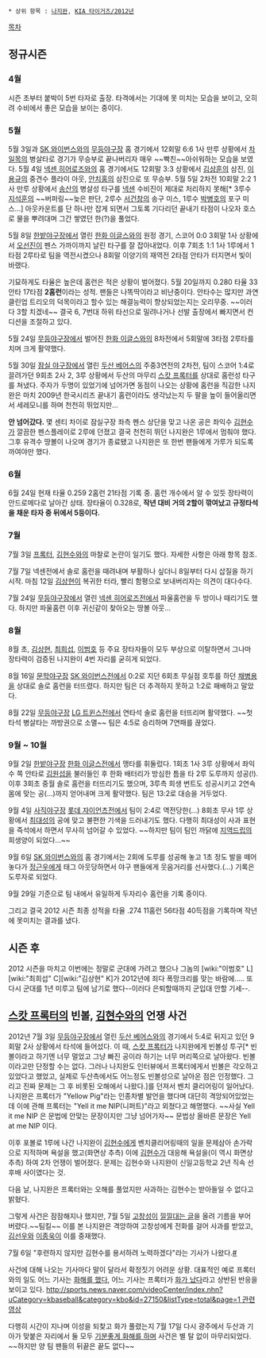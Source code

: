  * 상위 항목 : [[나지완]], [[KIA 타이거즈/2012년]]

[[목차]]
== 정규시즌 ==
=== 4월 ===
시즌 초부터 붙박이 5번 타자로 출장. 타격에서는 기대에 못 미치는 모습을 보이고, 오히려 수비에서 좋은 모습을 보이는 중이다.

=== 5월 ===
5월 3일과 [[SK 와이번스]]와의 [[무등야구장]] 홈 경기에서 12회말 6:6 1사 만루 상황에서 [[차일목]]의 병살타로 경기가 무승부로 끝나버리자 매우 ~~빡친~~아쉬워하는 모습을 보였다. 5월 4일 [[넥센 히어로즈]]와의 홈 경기에서도 12회말 3:3 상황에서 [[김상훈]]의 삼진, [[이용규]]의 중견수 플라이 아웃, [[안치홍]]의 삼진으로 또 무승부.
5월 5일 2차전 10회말 2:2 1사 만루 상황에서 [[송산]]의 병살성 타구를 [[넥센]] 수비진이 제대로 처리하지 못해[* 3루수 [[지석훈]]의 ~~버퍼링~~늦은 판단, 2루수 [[서건창]]의 송구 미스, 1루수 [[박병호]]의 포구 미스...] 아웃카운트를 단 하나만 잡게 되면서 그토록 기다리던 끝내기 타점이 나오자 호스로 물을 뿌려대며 그간 쌓였던 한(?)을 풀었다.

5월 8일 [[한밭야구장]]에서 열린 [[한화 이글스]]와의 원정 경기, 스코어 0:0 3회말 1사 상황에서 [[오선진]]이 펜스 가까이까지 날린 타구를 잘 잡아내었다. 이후 7회초 1:1 1사 1루에서 1타점 2루타로 팀을 역전시켰으나 8회말 이양기의 재역전 2타점 안타가 터지면서 빛이 바랬다.

기묘하게도 타율은 높은데 홈런은 적은 상황이 벌어졌다. 5월 20일까지 0.280 타율 33안타 17타점 '''2홈런'''이라는 성적. 팬들은 나똑딱이라고 비난중이다. 안타수는 많지만 과연 클린업 트리오의 덕목이라고 할수 있는 해결능력이 향상되었는지는 오리무중. ~~이러다 3할 치겠네~~ 결국 6, 7번대 하위 타선으로 밀려나거나 선발 출장에서 빠지면서 컨디션을 조절하고 있다.

5월 24일 [[무등야구장]]에서 벌어진 [[한화 이글스]]와의 8차전에서 5회말에 3타점 2루타를 치며 크게 활약했다.

5월 30일 [[잠실 야구장]]에서 열린 [[두산 베어스]]의 주중3연전의 2차전, 팀이 스코어 1:4로 끌려가던 9회초 2사 2, 3루 상황에서 두산의 마무리 [[스캇 프록터]]를 상대로 홈런성 타구를 쳐냈다. 주자가 두명이 있었기에 넘어가면 동점이 나오는 상황에 홈런을 직감한 나지완은 마치 2009년 한국시리즈 끝내기 홈런이라도 생각났는지 두 팔을 높이 들어올리면서 세레모니를 하며 천천히 뛰었지만...

'''안 넘어갔다.''' 몇 센티 차이로 잠실구장 좌측 펜스 상단을 맞고 나온 공은 좌익수  [[김현수]]가 깔끔한 펜스플레이로 2루에 던졌고 결국 천천히 뛰던 나지완은 1루에서 멈춰야 했다. 그후 유격수 땅볼이 나오며 경기가 종료됐고 나지완은 또 한번 팬들에게 가루가 되도록 까여야만 했다.

=== 6월 ===
6월 24일 현재 타율 0.259 2홈런 21타점 기록 중. 홈런 개수에서 알 수 있듯 장타력이 안드로메다로 날아간 상태. 장타율이 0.328로, '''작년 대비 거의 2할이 깎여났고 규정타석을 채운 타자 중 뒤에서 5등이다.'''

=== 7월 ===
7월 3일 [[프록터]], [[김현수]]와의 마찰로 논란이 일기도 했다. 자세한 사항은 아래 항목 참조.

7월 7일 넥센전에서 솔로 홈런을 때려내며 부활하나 싶더니 8일부터 다시 삽질을 하기 시작. 마침 12일 [[김상현]]이 복귀한 터라, 빨리 함평으로 보내버리자는 의견이 대다수다.

7월 24일 [[무등야구장]]에서 열린 [[넥센 히어로즈]]전에서 파울홈런을 두 방이나 때리기도 했다. 하지만 파울홈런 이후 귀신같이 찾아오는 땅볼 아웃...

=== 8월 ===
8월 초, [[김상현]], [[최희섭]], [[이범호]] 등 주요 장타자들이 모두 부상으로 이탈하면서 그나마 장타력이 검증된 나지완이 4번 자리를 굳히게 되었다.

8월 16일 [[문학야구장]] [[SK 와이번스]]전에서 0:2로 지던 6회초 무실점 호투를 하던 [[채병용]]을 상대로 솔로 홈런을 터뜨렸다. 하지만 팀은 더 추격하지 못하고 1:2로 패배하고 말았다.

8월 22일 [[무등야구장]] [[LG 트윈스]]전에서 연타석 솔로 홈런을 터뜨리며 활약했다. ~~첫 타석 병살타는 까방권으로 소멸~~ 팀은 4:5로 승리하며 7연패를 끊었다.

=== 9월 ~ 10월 ===
9월 2일 [[한밭야구장]] [[한화 이글스]]전에서 맹타를 휘둘렀다. 1회초 1사 3루 상황에서 좌익수 쪽 안타로 [[김원섭]]을 불러들인 후 한화 배터리가 방심한 틈을 타 2루 도루까지 성공(!). 이후 3회초 중월 솔로 홈런을 터뜨리기도 했으며, 3루측 희생 번트도 성공시키고 2연속 몸에 맞는 공(...)까지 얻어내며 크게 활약했다. 팀은 13:2로 대승을 거두었다.

9월 4일 [[사직야구장]] [[롯데 자이언츠]]전에서 팀이 2:4로 역전당한(...) 8회초 무사 1루 상황에서 [[최대성]]의 공에 맞고 불편한 기색을 드러내기도 했다. 다행히 최대성이 사과 표현을 즉석에서 하면서 무사히 넘어갈 수 있었다. ~~하지만 팀이 팀인 까닭에 [[지역드립]]의 희생양이 되었다...~~

9월 6일 [[SK 와이번스]]와의 홈 경기에서는 2회에 도루를 성공해 놓고 1초 정도 발을 떼어 놓다가 [[정근우]]에게 태그 아웃당하면서 야구 팬들에게 웃음거리를 선사했다.(...) 기록은 도루자로 되었다.

9월 29일 기준으로 팀 내에서 유일하게 두자리수 홈런을 기록 중이다. 

그리고 결국 2012 시즌 최종 성적을 타율 .274 11홈런 56타점 40득점을 기록하며 작년에 못미치는 결과를 냈다. 

== 시즌 후 ==
2012 시즌을 마치고 이번에는 정말로 군대에 가려고 했으나 그놈의 [wiki:"이범호" L][wiki:"최희섭" C][wiki:"김상현" K]가 2012년에 죄다 폭망크리를 맞는 바람에..... 또다시 군대를 1년 미루고 팀에 남기로 했다--이러다 은퇴할때까지 군입대 안할 기세--.

== [[스캇 프록터]]의 빈볼, [[김현수]]와의 언쟁 사건 ==
2012년 7월 3일 [[무등야구장]]에서 열린 [[두산 베어스]]와의 경기에서 5:4로 뒤지고 있던 9회말 2사 상황에서 타석에 들어섰다. 이 때, [[스캇 프록터]]가 나지완에게 빈볼성 투구[* 빈볼이라고 하기엔 너무 멀었고 그냥 빠진 공이라 하기는 너무 머리쪽으로 날아왔다. 빈볼이라고만 단정할 수는 없다. 그러나 나지완도 인터뷰에서 프록터에게서 빈볼은 각오하고 있었다고 했었고, 실제로 두산측에서도 어느정도 빈볼성으로 날아온 점은 인정했다. 그리고 진짜 문제는 그 후 비롯된 오해에서 나왔다.]를 던져서 벤치 클리어링이 일어났다. 나지완은 프록터가 "Yellow Pig"라는 인종차별 발언을 했다며 대단히 격앙되어있었는데 이에 관해 프록터는 "Yell it me NIP(니퍼트)"라고 외쳤다고 해명했다. ~~사실 Yell it me NIP 은 문법에 안맞는 문장이지만 그냥 넘어가자~~ 문법상 올바른 문장은 Yell at me NIP 이다.

이후 포볼로 1루에 나간 나지완이 [[김현수]]에게 벤치클리어링때의 일을 문제삼아 손가락으로 지적하며 욕설을 했고(화면상 추측) 이에 [[김현수]]가 대응해 욕설을(이 역시 화면상 추측) 하여 2차 언쟁이 벌어졌다. 문제는 김현수와 나지완이 신일고등학교 2년 직속 선후배 사이였다는 것.

다음 날, 나지완은 프록터와는 오해를 풀었지만 사과하는 김현수는 받아들일 수 없다고 밝혔다.

그렇게 사건은 잠잠해지나 했지만, 7월 5일 [[고창성]]이 [http://gall.dcinside.com/list.php?id=tigers&no=3848161&page=1&recommend=1&recommend=1&bbs= 낄낄대는 글]을 올려 기름을 부어 버렸다.~~팀킬~~ 이를 본 나지완은 격앙하여 고창성에게 전화를 걸어 사과를 받았고, [[김선우]]와 [[이종욱]]이 이를 중재했다.

7월 6일 "후련하지 않지만 김현수를 용서하려 노력하겠다"라는 기사가 나왔다.[http://news.naver.com/sports/index.nhn?category=baseball&ctg=news&mod=read&office_id=241&article_id=0002088611 #] 

사건에 대해 나오는 기사마다 말이 달라서 확정짓기 어려운 상황. 대표적인 예로 프록터와의 일도 어느 기사는 [http://www.newsen.com/news_view.php?uid=201207050059262331 화해를 했다], 어느 기사는 프록터가 [http://news.naver.com/main/read.nhn?mode=LSD&mid=sec&sid1=107&oid=073&aid=0002150167 화가 났다]라고 상반된 반응을 보이고 있다. [[http://sports.news.naver.com/videoCenter/index.nhn?uCategory=kbaseball&category=kbo&id=27150&listType=total&page=1 관련 영상]]

다행히 시간이 지나며 이성을 되찾고 화가 풀렸는지 7월 17일 다시 광주에서 두산과 기아가 맞붙은 자리에서 둘 모두 [http://news.naver.com/main/ranking/read.nhn?mid=etc&sid1=111&date=20120717&rankingSectionId=107&rankingType=popular_day&rankingSeq=3&oid=076&aid=0002236850 기분좋게 화해를 하며] 사건은 별 탈 없이 마무리되었다. ~~하지만 양 팀 팬들의 뒤끝은 끝도 없다~~
